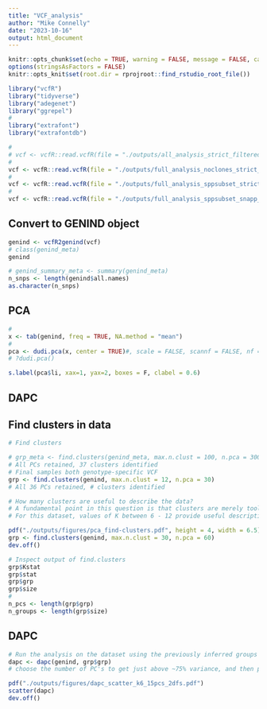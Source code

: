 ```yaml
---
title: "VCF_analysis"
author: "Mike Connelly"
date: "2023-10-16"
output: html_document
---
```


```r
knitr::opts_chunk$set(echo = TRUE, warning = FALSE, message = FALSE, cache = TRUE)
options(stringsAsFactors = FALSE)
knitr::opts_knit$set(root.dir = rprojroot::find_rstudio_root_file())
```
```r
library("vcfR")
library("tidyverse")
library("adegenet")
library("ggrepel")
#
library("extrafont")
library("extrafontdb")
```
```r
# 
# vcf <- vcfR::read.vcfR(file = "./outputs/all_analysis_strict_filtered_spptest_unlinked.vcf.gz")
#
vcf <- vcfR::read.vcfR(file = "./outputs/full_analysis_noclones_strict_filtered.vcf.gz")
#
vcf <- vcfR::read.vcfR(file = "./outputs/full_analysis_sppsubset_strict_filtered.vcf.gz")
# 
vcf <- vcfR::read.vcfR(file = "./outputs/full_analysis_sppsubset_snapp_filtered.vcf.gz")
```
## Convert to GENIND object
```r
genind <- vcfR2genind(vcf)
# class(genind_meta)
genind
```
```r
# genind_summary_meta <- summary(genind_meta)
n_snps <- length(genind$all.names)
as.character(n_snps)
```

## PCA
```r
# 
x <- tab(genind, freq = TRUE, NA.method = "mean")
# 
pca <- dudi.pca(x, center = TRUE)#, scale = FALSE, scannf = FALSE, nf = 60)
# ?dudi.pca()
```
```r
s.label(pca$li, xax=1, yax=2, boxes = F, clabel = 0.6)
```



## DAPC
## Find clusters in data
```r
# Find clusters

# grp_meta <- find.clusters(genind_meta, max.n.clust = 100, n.pca = 300)
# All PCs retained, 37 clusters identified
# Final samples both genotype-specific VCF
grp <- find.clusters(genind, max.n.clust = 12, n.pca = 30)
# All 36 PCs retained, # clusters identified

# How many clusters are useful to describe the data? 
# A fundamental point in this question is that clusters are merely tools used to summarise and understand the data. There is no longer a ”true k”, but some values of k are better, more efficient summaries of the data than others.
# For this dataset, values of K between 6 - 12 provide useful descriptions of the data, regardless of input VCF
```
```r
pdf("./outputs/figures/pca_find-clusters.pdf", height = 4, width = 6.5)
grp <- find.clusters(genind, max.n.clust = 30, n.pca = 60)
dev.off()
```
```r
# Inspect output of find.clusters
grp$Kstat
grp$stat
grp$grp
grp$size
#
n_pcs <- length(grp$grp)
n_groups <- length(grp$size)
```
## DAPC
```r
# Run the analysis on the dataset using the previously inferred groups
dapc <- dapc(genind, grp$grp)
# choose the number of PC's to get just above ~75% variance, and then pick number of DF's to the first or second drop-off
```
```r
pdf("./outputs/figures/dapc_scatter_k6_15pcs_2dfs.pdf")
scatter(dapc)
dev.off()
```

